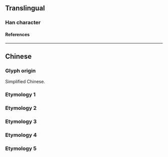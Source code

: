{{character info/new}}
{{also|咼}}
==Translingual==

===Han character===
{{Han char|rn=30|rad=口|as=04|sn=7|four=|canj=ROB,XXROB|ids=⿱口内}}

====References====
{{Han ref|kx=0181.191|hdz=10589.040|uh=5459}}

----

==Chinese==

===Glyph origin===
Simplified Chinese.

===Etymology 1===
{{zh-see|咼}}

===Etymology 2===
{{zh-see|渦|ss}}

===Etymology 3===
{{zh-see|媧|ss}}

===Etymology 4===
{{zh-see|窩|ss}}

===Etymology 5===
{{zh-see|萵|ss}}